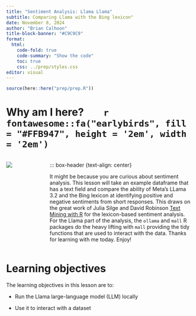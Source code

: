 ```yaml
---
title: "Sentiment Analysis: Llama Llama"
subtitle: Comparing Llama with the Bing lexicon"
date: November 8, 2024
author: "Brian Calhoon"
title-block-banner: "#C9C9C9"
format: 
  html:
    code-fold: true
    code-summary: "Show the code"
    toc: true
    css: ../prep/styles.css
editor: visual
---
```


```r
source(here::here("prep/prep.R"))
```

# Why am I here?        `r fontawesome::fa("earlybirds", fill = "#FFB947", height = '2em', width = '2em')`

::::::: columns
:::: {.column width="20%"}
::: box-header
![](../prep/humanslearning.png)
:::
::::

:::: {.column width="80%"}
::: box
::: box-header {text-align: center} 

It might be because you are curious about sentiment analysis. This lesson will take an example dataframe that has a text field and compare the ability of Meta's LLama 3.2 and the Bing lexicon at identifying positive and negative sentiments from short responses. This draws on the great work of Julia Silge and David Robinson [Text Mining with R](www.tidytextmining.com) for the lexicon-based sentiment analysis. For the Llama part of the analysis, the `ollama` and `mall` R packages do the heavy lifting with `mall` providing the tidy functions that are used to interact with the data. Thanks for learning with me today. Enjoy!
:::
::::
:::::::



# Learning objectives

The learning objectives in this lesson are to:

-   Run the Llama large-language model (LLM) locally

-   Use it to interact with a dataset
